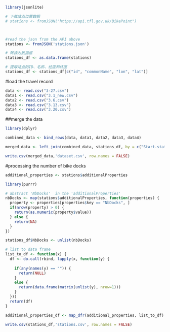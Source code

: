 

```r
library(jsonlite)

```


```r
# 下载站点位置数据
# stations <- fromJSON("https://api.tfl.gov.uk/BikePoint")



#read the json from the API above
stations <- fromJSON('stations.json')

# 转换为数据框
stations_df <- as.data.frame(stations)

# 提取站点的ID、名称、经度和纬度
stations_df <- stations_df[c("id", "commonName", "lon", "lat")]
```



#load the travel record 
```r
data <- read.csv("3-27.csv")
data1 <- read.csv("3.1_new.csv")
data2 <- read.csv("3.6.csv")
data3 <- read.csv("3.13.csv")
data4 <- read.csv("3.20.csv")
```

##merge the data
```r
library(dplyr)
```

```r
combined_data <- bind_rows(data, data1, data2, data3, data4)
```

```r
merged_data <- left_join(combined_data, stations_df, by = c("Start.station" = "commonName"))
```

```r
write.csv(merged_data,'dataset.csv', row.names = FALSE)
```


#processing the number of bike docks

```r
additional_properties <- stations$additionalProperties
```


```r
library(purrr)
```


```r
# abstract 'NbDocks'  in the 'additionalProperties'  
nbDocks <- map(stations$additionalProperties, function(properties) {
  property <- properties[properties$key == "NbDocks", ]
  if(nrow(property) > 0) {
    return(as.numeric(property$value))
  } else {
    return(NA)
  }
})
```


```r
stations_df$NbDocks <- unlist(nbDocks)
```


```r

# list to data frame
list_to_df <- function(x) {
  df <- do.call(rbind, lapply(x, function(y) {
   
    if(any(names(y) == "")) {
      return(NULL)
    }
    else {
      return(data.frame(matrix(unlist(y), nrow=1)))
    }
  }))
  return(df)
}

```


```r
additional_properties_df <- map_dfr(additional_properties, list_to_df)
```


```r
write.csv(stations_df,'stations.csv', row.names = FALSE)

```

